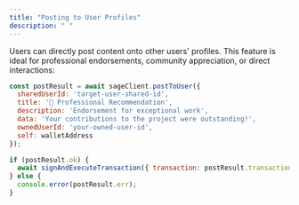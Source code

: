 ```yaml
---
title: "Posting to User Profiles"
description: " "
---
```


Users can directly post content onto other users' profiles. This feature is ideal for professional endorsements, community appreciation, or direct interactions:

```javascript
const postResult = await sageClient.postToUser({
  sharedUserId: 'target-user-shared-id',
  title: '🌟 Professional Recommendation',
  description: 'Endorsement for exceptional work',
  data: 'Your contributions to the project were outstanding!',
  ownedUserId: 'your-owned-user-id',
  self: walletAddress
});

if (postResult.ok) {
  await signAndExecuteTransaction({ transaction: postResult.transaction });
} else {
  console.error(postResult.err);
}
```